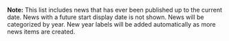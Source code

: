 <div style="margin-bottom:2em">
<p>'''Note:''' This list includes news that has ever been published up to the current date. News with a future start display date is not shown. News will be categorized by year. New year labels will be added automatically as more news items are created.</p>
</div>
{{All news|all}}